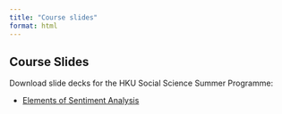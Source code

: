 ```yaml
---
title: "Course slides"
format: html 
---
```


## Course Slides

Download slide decks for the HKU Social Science Summer Programme:

::: {.callout-note}
- [Elements of Sentiment Analysis](https://raw.githubusercontent.com/kwan-MSDA/HKU_Summer_Programme/main/docs/Hands_on_Workshop_Sentiment_Analysis_finalized2.html)

:::
